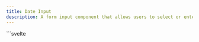 ```yaml
---
title: Date Input
description: A form input component that allows users to select or enter a date.
---
```


<Tabs>
  <TabItem label="Preview">
    <DateInputPreview client:only />
  </TabItem>
  <TabItem label="Usage">
    ```svelte
    <script lang="ts">
        import { DataTable } from "@dxdns/feflow"

        const data = Array.from(Array(10)).map((_, index) => ({
            id: index,
            label: `test-${index}`
        }))
    </script>

    <DataTable {data} />
    ```
  </TabItem>
</Tabs>